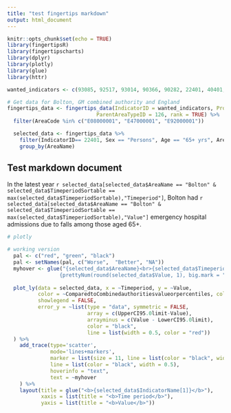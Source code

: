 ---
title: "test fingertips markdown"
output: html_document
---

```{r setup, include=FALSE}
knitr::opts_chunk$set(echo = TRUE)
library(fingertipsR)
library(fingertipscharts)
library(dplyr)
library(plotly)
library(glue)
library(httr)

wanted_indicators <- c(93085, 92517, 93014, 90366, 90282, 22401, 40401, 30314)

# Get data for Bolton, GM combined authority and England 
fingertips_data <- fingertips_data(IndicatorID = wanted_indicators, ProfileID = 19, AreaTypeID = 102,
                             ParentAreaTypeID = 126, rank = TRUE) %>%
  filter(AreaCode %in% c("E08000001", "E47000001", "E92000001"))

  selected_data <- fingertips_data %>%
    filter(IndicatorID== 22401, Sex == "Persons", Age == "65+ yrs", AreaCode %in% c("E08000001", "E47000001")) %>%
    group_by(AreaName) 
```

## Test markdown document

In the latest year `r selected_data[selected_data$AreaName == "Bolton" & selected_data$TimeperiodSortable == max(selected_data$TimeperiodSortable),"Timeperiod"]`, Bolton had `r selected_data[selected_data$AreaName == "Bolton" & selected_data$TimeperiodSortable == max(selected_data$TimeperiodSortable),"Value"]` emergency hospital admissions due to falls among those aged 65+.  

```{r plotly_chart, echo = FALSE, message = FALSE, warning=FALSE}
# plotly

# working version  
  pal <- c("red", "green", "black")
  pal <- setNames(pal, c("Worse",  "Better", "NA"))
  myhover <- glue("{selected_data$AreaName}<br>{selected_data$Timeperiod} 
                 {prettyNum(round(selected_data$Value, 1), big.mark = ",")}")  
  
  plot_ly(data = selected_data, x = ~Timeperiod, y = ~Value, 
          color = ~ComparedtoCombinedauthoritiesvalueorpercentiles, colors = pal,
          showlegend = FALSE,
          error_y = ~list(type = "data", symmetric = FALSE,
                          array = c(UpperCI95.0limit-Value),
                          arrayminus = c(Value - LowerCI95.0limit),
                          color = "black",
                          line = list(width = 0.5, color = "red"))
  ) %>%
    add_trace(type='scatter',
              mode='lines+markers',
              marker = list(size = 11, line = list(color = "black", width = 1.5)),
              line = list(color = "black", width = 0.5),
              hoverinfo = "text",
              text = ~myhover
    ) %>%
    layout(title = glue("<b>{selected_data$IndicatorName[1]}</b>"),
           xaxis = list(title = "<b>Time period</b>"),
           yaxis = list(title = "<b>Value</b>"))
```

